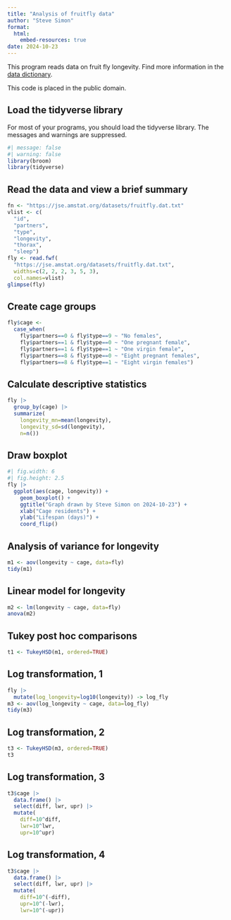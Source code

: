 ```yaml
---
title: "Analysis of fruitfly data"
author: "Steve Simon"
format: 
  html:
    embed-resources: true
date: 2024-10-23
---
```


This program reads data on fruit fly longevity. Find more information in the [data dictionary][dd].

[dd]: https://github.com/pmean/data/blob/master/files/fruitfly.yaml

This code is placed in the public domain.

## Load the tidyverse library

For most of your programs, you should load the tidyverse library. The messages and warnings are suppressed.

```r
#| message: false
#| warning: false
library(broom)
library(tidyverse)
```

## Read the data and view a brief summary

```r
fn <- "https://jse.amstat.org/datasets/fruitfly.dat.txt"
vlist <- c(
  "id",
  "partners",
  "type",
  "longevity",
  "thorax",
  "sleep")
fly <- read.fwf(
  "https://jse.amstat.org/datasets/fruitfly.dat.txt",
  widths=c(2, 2, 2, 3, 5, 3),
  col.names=vlist)
glimpse(fly)
```

## Create cage groups

```r
fly$cage <- 
  case_when(
    fly$partners==0 & fly$type==9 ~ "No females",
    fly$partners==1 & fly$type==0 ~ "One pregnant female",
    fly$partners==1 & fly$type==1 ~ "One virgin female",
    fly$partners==8 & fly$type==0 ~ "Eight pregnant females",
    fly$partners==8 & fly$type==1 ~ "Eight virgin females")
```

## Calculate descriptive statistics

```r
fly |>
  group_by(cage) |>
  summarize(
    longevity_mn=mean(longevity),
    longevity_sd=sd(longevity),
    n=n())
```

## Draw boxplot

```r
#| fig.width: 6
#| fig.height: 2.5
fly |>
  ggplot(aes(cage, longevity)) +
    geom_boxplot() +
    ggtitle("Graph drawn by Steve Simon on 2024-10-23") +
    xlab("Cage residents") +
    ylab("Lifespan (days)") +
    coord_flip()
```

## Analysis of variance for longevity

```r
m1 <- aov(longevity ~ cage, data=fly)
tidy(m1)
```

## Linear model for longevity

```r
m2 <- lm(longevity ~ cage, data=fly)
anova(m2)
```

## Tukey post hoc comparisons

```r
t1 <- TukeyHSD(m1, ordered=TRUE)
```

## Log transformation, 1

```r
fly |>
  mutate(log_longevity=log10(longevity)) -> log_fly
m3 <- aov(log_longevity ~ cage, data=log_fly)
tidy(m3)
```

## Log transformation, 2

```r
t3 <- TukeyHSD(m3, ordered=TRUE)
t3
```

## Log transformation, 3

```r
t3$cage |>
  data.frame() |>
  select(diff, lwr, upr) |> 
  mutate(
    diff=10^diff,
    lwr=10^lwr,
    upr=10^upr)
```

## Log transformation, 4

```r
t3$cage |>
  data.frame() |>
  select(diff, lwr, upr) |> 
  mutate(
    diff=10^(-diff),
    upr=10^(-lwr),
    lwr=10^(-upr))
```
